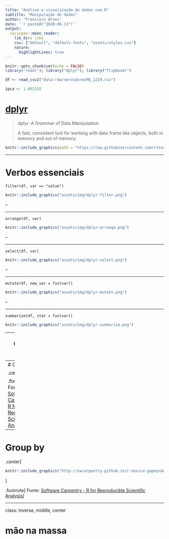 ```yaml
---
title: "Análise e visualização de dados com R"
subtitle: "Manipulação de dados"
author: "Francisco Alves"
date: '`r paste0("2020-06-13")`'
output: 
  xaringan::moon_reader:
    lib_dir: libs
    css: ["default", "default-fonts", "assets/styles.css"]
    nature:
      highlightLines: true
---
```


```r
knitr::opts_chunk$set(echo = FALSE)
library("readr"); library("dplyr"); library("flipbookr")

df <- read_csv2("data-raw/servidoresMG_1219.csv")

ipca <- 1.002192
```

# [dplyr](https://cran.r-project.org/web/packages/dplyr/)

> dplyr: A Grammar of Data Manipulation
> 
> A fast, consistent tool for working with data frame like objects, both in memory and out of memory.

```r
knitr::include_graphics(path = "https://raw.githubusercontent.com/rstudio/hex-stickers/master/PNG/dplyr.png")
```

---

# Verbos essenciais

`filter(df, var == "value")`
```r
knitr::include_graphics("assets/img/dplyr-filter.png")
```

--

<hr>

`arrange(df, var)`
```r
knitr::include_graphics("assets/img/dplyr-arrange.png")
```

--

<hr>

`select(df, var)`
```r
knitr::include_graphics("assets/img/dplyr-select.png")
```

--

<hr>

`mutate(df, new_var = fun(var))`
```r
knitr::include_graphics("assets/img/dplyr-mutate.png")
```

--

<hr>

`summarize(df, stat = fun(var))`
```r
knitr::include_graphics("assets/img/dplyr-summarize.png")
```

---
class: inverse, middle, center

# Group by

---
# Group by

.center[
```r
knitr::include_graphics("http://swcarpentry.github.io/r-novice-gapminder/fig/13-dplyr-fig2.png")
```
]

.footnote[
Fonte: [Software Carpentry - R for Reproducible Scientific Analysis](http://swcarpentry.github.io/r-novice-gapminder/13-dplyr/index.html)
]

---
# Group by

.center[
```r
knitr::include_graphics("http://swcarpentry.github.io/r-novice-gapminder/fig/13-dplyr-fig3.png")
```
]

.footnote[
Fonte: [Software Carpentry - R for Reproducible Scientific Analysis](http://swcarpentry.github.io/r-novice-gapminder/13-dplyr/index.html)
]

---
class: inverse, middle, center

# mão na massa
